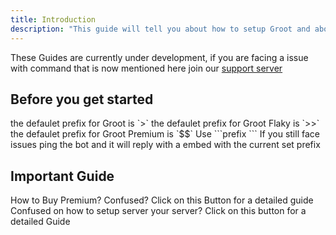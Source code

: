 ```yaml
---
title: Introduction
description: "This guide will tell you about how to setup Groot and about Groot Premium"
---
```


<Warning>These Guides are currently under development, if you are facing a issue with command that is now mentioned here join our [support server](https://discord.gg/groot)</Warning>

## Before you get started

<AccordionGroup>
  <Accordion title="Prefixes">
    <Tabs>
  <Tab title="Groot">
    <Info>the defaulet prefix for Groot is `>`</Info>
  </Tab>
  <Tab title="Groot Flaky">
    <Info>the defaulet prefix for Groot Flaky is `>>`</Info>
  </Tab>
  <Tab title="Groot Premium">
    <Info>the defaulet prefix for Groot Premium is `$$`</Info>
  </Tab>
</Tabs>
  </Accordion>

  <Accordion title="How to Change Prefix">
    <Info>Use ```<current-prefix>prefix <new-prefix>```</Info>
  </Accordion>
</AccordionGroup>
If you still face issues ping the bot and it will reply with a embed with the current set prefix 

## Important Guide

<Card title="Buy Premium" icon="hand-holding-dollar" href="https://docs.grootbot.pro/Premium">
  How to Buy Premium? Confused? Click on this Button for a detailed guide
</Card>

<Card title="Setup Groot" icon="screwdriver-wrench" href="https://docs.grootbot.pro/Server">
  Confused on how to setup server your server?  Click on this button for a detailed Guide
</Card>